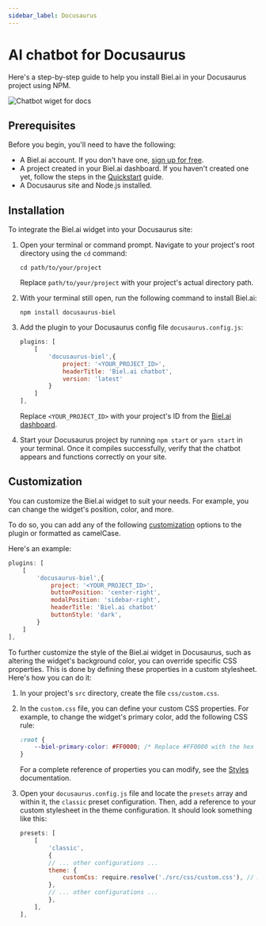 ```yaml
---
sidebar_label: Docusaurus
---
```



# AI chatbot for Docusaurus

Here's a step-by-step guide to help you install Biel.ai in your Docusaurus project using NPM.

![Chatbot wiget for docs](./images/biel-widget-docs.png)

## Prerequisites

Before you begin, you'll need to have the following:

- A Biel.ai account. If you don't have one, [sign up for free](https://app.biel.ai/accounts/signup/).
- A project created in your Biel.ai dashboard. If you haven't created one yet, follow the steps in the [Quickstart](../quickstart.md#2-create-a-project) guide.
- A Docusaurus site and Node.js installed.

## Installation

To integrate the Biel.ai widget into your Docusaurus site:

1. Open your terminal or command prompt. Navigate to your project's root directory using the `cd` command:

    ```console
    cd path/to/your/project
    ```
    
    Replace `path/to/your/project` with your project's actual directory path.

1. With your terminal still open, run the following command to install Biel.ai:

    ```console
    npm install docusaurus-biel
    ```
    
1. Add the plugin to your Docusaurus config file `docusaurus.config.js`:

    ```js
    plugins: [
        [
            'docusaurus-biel',{
                project: '<YOUR_PROJECT_ID>',
                headerTitle: 'Biel.ai chatbot',
                version: 'latest'
            }
        ]
    ],
    ```

    Replace `<YOUR_PROJECT_ID>` with your project's ID from the [Biel.ai dashboard](../quickstart.md#2-create-a-project).

1. Start your Docusaurus project by running `npm start` or `yarn start` in your terminal. Once it compiles successfully, verify that the chatbot appears and functions correctly on your site.

## Customization

You can customize the Biel.ai widget to suit your needs. For example, you can change the widget's position, color, and more.

To do so, you can add any of the following [customization](../customization/layout.mdx) options to the plugin or formatted as camelCase.

Here's an example:

```js
plugins: [
    [
        'docusaurus-biel',{
            project: '<YOUR_PROJECT_ID>',
            buttonPosition: 'center-right',
            modalPosition: 'sidebar-right',
            headerTitle: 'Biel.ai chatbot'
            buttonStyle: 'dark',
        }
    ]
],
```

To further customize the style of the Biel.ai widget in Docusaurus, such as altering the widget's background color, you can override specific CSS properties. This is done by defining these properties in a custom stylesheet. Here's how you can do it:

1. In your project's `src` directory, create the file `css/custom.css`.

1. In the `custom.css` file, you can define your custom CSS properties. For example, to change the widget's primary color, add the following CSS rule:

    ```css
    :root {
        --biel-primary-color: #FF0000; /* Replace #FF0000 with the hex color code of your choice */
    }
    ```

    For a complete reference of properties you can modify, see the [Styles](../customization/styles) documentation.

1. Open your `docusaurus.config.js` file and locate the `presets` array and within it, the `classic` preset configuration. Then, add a reference to your custom stylesheet in the theme configuration. It should look something like this:

    ```js
    presets: [
        [
            'classic',
            {
            // ... other configurations ...
            theme: {
                customCss: require.resolve('./src/css/custom.css'), // Add this line
            },
            // ... other configurations ...
            },
        ],
    ],
    ```
